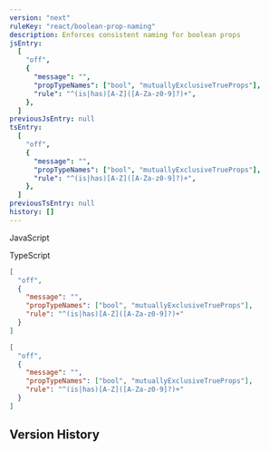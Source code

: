 ```yaml
---
version: "next"
ruleKey: "react/boolean-prop-naming"
description: Enforces consistent naming for boolean props
jsEntry:
  [
    "off",
    {
      "message": "",
      "propTypeNames": ["bool", "mutuallyExclusiveTrueProps"],
      "rule": "^(is|has)[A-Z]([A-Za-z0-9]?)+",
    },
  ]
previousJsEntry: null
tsEntry:
  [
    "off",
    {
      "message": "",
      "propTypeNames": ["bool", "mutuallyExclusiveTrueProps"],
      "rule": "^(is|has)[A-Z]([A-Za-z0-9]?)+",
    },
  ]
previousTsEntry: null
history: []
---
```


<Tabs defaultValue="js">

<TabsList>
  <TabsTrigger value="js">
    <div className="flex gap-2 items-center">
      <RuleLevelIcon level="off" />
      <p>JavaScript</p>
    </div>
  </TabsTrigger>
  <TabsTrigger value="ts">
    <div className="flex gap-2 items-center">
      <RuleLevelIcon ts level="off" />
      <p>TypeScript</p>
    </div>
  </TabsTrigger>
</TabsList>

<TabsContent value="js">

```json
[
  "off",
  {
    "message": "",
    "propTypeNames": ["bool", "mutuallyExclusiveTrueProps"],
    "rule": "^(is|has)[A-Z]([A-Za-z0-9]?)+"
  }
]
```

</TabsContent>

<TabsContent value="ts">

```json
[
  "off",
  {
    "message": "",
    "propTypeNames": ["bool", "mutuallyExclusiveTrueProps"],
    "rule": "^(is|has)[A-Z]([A-Za-z0-9]?)+"
  }
]
```

</TabsContent>

</Tabs>

## Version History

<RuleHistory ruleKey="react/boolean-prop-naming" />
